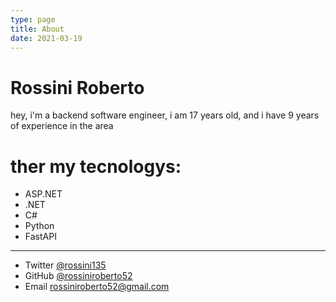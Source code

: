 ```yaml
---
type: page
title: About
date: 2021-03-19
---
```


# Rossini Roberto

hey, i'm a backend software engineer, i am 17 years old, and i have 9 years of experience in the area

# ther my tecnologys:
- ASP.NET
- .NET
- C#
- Python
- FastAPI

---

- Twitter [@rossini135](https://twitter.com/rossini135)
- GitHub [@rossiniroberto52](https://github.com/rossiniroberto52)
- Email rossiniroberto52@gmail.com
